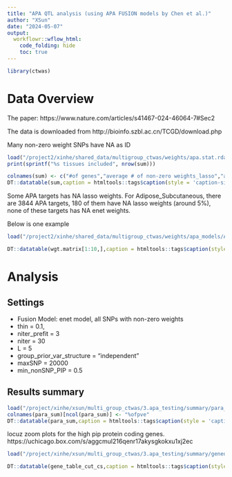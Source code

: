 ```yaml
---
title: "APA QTL analysis (using APA FUSION models by Chen et al.)"
author: "XSun"
date: "2024-05-07"
output:
  workflowr::wflow_html:
    code_folding: hide
    toc: true
---
```


```r
library(ctwas)

```

# Data Overview

The paper: https://www.nature.com/articles/s41467-024-46064-7#Sec2

The data is downloaded from http://bioinfo.szbl.ac.cn/TCGD/download.php

Many non-zero weight SNPs have NA as ID

```r
load("/project2/xinhe/shared_data/multigroup_ctwas/weights/apa.stat.rdata")
print(sprintf("%s tissues included", nrow(sum)))

colnames(sum) <- c("#of genes","average # of non-zero weights_lasso","average # of NA ID for non-zero weights SNPs_lasso","average # of non-zero weights_enet","average # of NA ID for non-zero weights SNPs_enet")
DT::datatable(sum,caption = htmltools::tags$caption(style = 'caption-side: left; text-align: left; color:black; font-size:150%;','Missing RS id'),options = list(pageLength = 5))
```

Some APA targets has NA lasso weights. For Adipose_Subcutaneous, there are 3844 APA targets, 180 of them have NA lasso weights (around 5%), none of these targets has NA enet weights. 

Below is one example

```r
load("/project2/xinhe/shared_data/multigroup_ctwas/weights/apa_models/Adipose_Subcutaneous/Adipose_Subcutaneous/Adipose_Subcutaneous.NM_000049.4.wgt.RDat")

DT::datatable(wgt.matrix[1:10,],caption = htmltools::tags$caption(style = 'caption-side: left; text-align: left; color:black; font-size:150%;','Weights for NM_000049.4 (10 of 4000 are shown here)'),options = list(pageLength = 5))
```






# Analysis 

## Settings 

- Fusion Model: enet model, all SNPs with non-zero weights
- thin = 0.1,
- niter_prefit = 3
- niter = 30
- L = 5
- group_prior_var_structure = "independent"
- maxSNP = 20000
- min_nonSNP_PIP = 0.5

## Results summary 

```r
load("/project/xinhe/xsun/multi_group_ctwas/3.apa_testing/summary/para_pip08.rdata")
colnames(para_sum)[ncol(para_sum)] <- "%ofpve"
DT::datatable(para_sum,caption = htmltools::tags$caption(style = 'caption-side: left; text-align: left; color:black; font-size:150%;','parameter estimation'),options = list(pageLength = 5))
```

locuz zoom plots for the high pip protein coding genes. https://uchicago.box.com/s/aggcmul216qenr17akysgkokxu1xj2ec

```r
load("/project/xinhe/xsun/multi_group_ctwas/3.apa_testing/summary/genedetails_cs_pip08.rdata")

DT::datatable(gene_table_cut_cs,caption = htmltools::tags$caption(style = 'caption-side: left; text-align: left; color:black; font-size:150%;','genes with pip > 0.8 & in credible sets (the genes whose pos column is na are not protein-coding genes)'),options = list(pageLength = 5))
```
